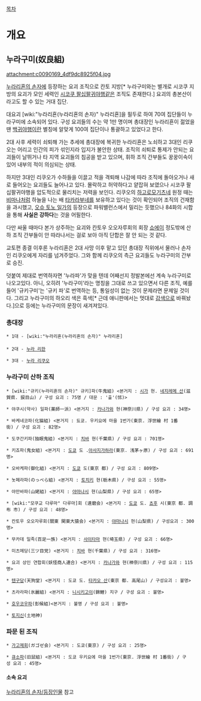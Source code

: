 [[목차]]

= 개요 =
== 누라구미(奴良組) ==
attachment:c0090169_4df9dc8925f04.jpg

[[누라리횬의 손자]]에 등장하는 요괴 조직으로 칸토 지방[* 누라구미와는 별개로 시코쿠 지방의 요괴가 모인 세력인 [[시코쿠 팔십팔귀야행]]같은 조직도 존재한다.] 요괴의 총본산이라고도 할 수 있는 거대 집단. 

대요괴 [wiki:"누라리횬(누라리횬의 손자)" 누라리횬]을 필두로 하여 70여 집단들이 누라구미에 소속되어 있다. 구성 요괴들의 수는 약 1만 명이며 총대장인 누라리횬이 젊었을 땐 [[백귀야행]]이란 별칭에 알맞게 100여 집단이나 통괄하고 있었다고 한다.

2대 사후 세력이 쇠퇴해 가는 추세에 총대장에 복귀한 누라리횬은 노쇠하고 3대인 리쿠오는 어리고 인간의 피가 섞인지라 입지가 불안한 상태. 조직의 쇠퇴로 통제가 안되는 요괴들이 날뛰거나 타 지역 요괴들의 침공을 받고 있으며, 휘하 조직 간부들도 꿍꿍이속이 있어 내부의 적이 의심되는 상태. 

하지만 3대인 리쿠오가 수하들을 이끌고 적을 격퇴해 나감에 따라 조직에 돌아오거나 새로 들어오는 요괴들도 늘어나고 있다. 몰락하고 허약하다고 얕잡혀 보였으나 시코쿠 팔십팔귀야행을 압도적으로 물리치는 저력을 보인다. 리쿠오의 [[하고로모기츠네]] 원정 때는 [[비마나]]처럼 하늘을 나는 배 [[타카라부네]]를 보유하고 있다는 것이 확인되어 조직의 건재함을 과시했고, [[오슈 토노 일가]]의 등장으로 파워밸런스에서 밀리는 듯했으나 84화의 시합을 통해 '''사실은 강하다'''는 것을 어필한다.

다만 싸울 때마다 본가 상주하는 요괴와 칸토우 오오자루회의 회장 [[쇼에이]] 정도밖에 산하 조직 간부들이 안 따라나서는 걸로 보아 아직 단합은 잘 안 되는 것 같다. 

교토편 종결 이후론 누라리횬은 2대 사망 이후 맡고 있던 총대장 직위에서 물러나 손자인 리쿠오에게 자리를 넘겨주었다. 그와 함께 리쿠오의 측근 요괴들도 누라구미의 간부로 승진.

덧붙여 제대로 번역하자면 '누라파'가 맞을 텐데 어째선지 정발본에선 계속 누라구미로 나오고있다. 아니, 오히려 '누라구미'라는 명칭을 그대로 쓰고 있으면서 다른 조직, 예를 들어 '규키구미'는 '규키 파'로 번역하는 등, 통일성이 없는 것이 문제라면 문제일 것이다. 그리고 누라구미의 하오리 색은 흑색[* 근데 애니판에서는 멋대로 [[감색]]으로 바꿔놨다.]으로 등에는 누라구미의 문장이 새겨져있다.

=== 총대장 ===
 * 1대 - [wiki:"누라리횬(누라리횬의 손자)" 누라리횬]
 
 * 2대 - [[누라 리한]] 

 * 3대 - [[누라 리쿠오]]

=== 누라구미 산하 조직 ===
 * [wiki:"규키(누라리횬의 손자)" 규키]파(牛鬼組) <본거지 : [[시가]] 현. [[네지레메 산]](滋賀県. 捩目山) / 구성 요괴 : 75명 / 대문 : '출'(怵)>

 * 야쿠시(약사) 일파(薬師一派) <본거지 : [[카나가와]] 현(神奈川県) / 구성 요괴 : 34명>

 * 바케네코파(化猫組) <본거지 : 됴쿄. 우키요에 마을 1번가(東京. 浮世繪 村 1番街) / 구성 요괴 : 82명>


 * 도쿠간키파(独眼鬼組) <본거지 : [[치바]] 현(千葉県) / 구성 요괴 : 701명>

 * 키죠파(鬼女組) <본거지 : [[도쿄]] 도 .[[아사지가하라]](東京. 浅茅ヶ原) / 구성 요괴 : 691명>

 * 오바케파(御化組) <본거지 : [[도쿄]] 도(東京 都) / 구성 요괴 : 809명>

 * 놋페라파(のっぺら組) <본거지 : [[토치키]] 현(栃木県) / 구성 요괴 : 55명>

 * 야만바파(山姥組) <본거지 : [[야마나시]] 현(山梨県) / 구성 요괴 : 65명>

 * [wiki:"모쿠교 다루마" 다루마]회 (達磨会) <본거지 : [[도쿄]] 도. [[쵸후]] 시(東京 都. 調布 市) / 구성 요괴 : 48명>

 * 칸토우 오오자루회(關東 関東大猿会) <본거지 : [[야마나시]] 현(山梨県) / 구성요괴 : 300명>

 * 무카데 일족(百足一族) <본거지 : [[사이타마]] 현(埼玉県) / 구성 요괴 : 66명>

 * 미츠메당(三ツ目党) <본거지 : [[치바]] 현(千葉県) / 구성 요괴 : 316명>

 * 요괴 상인 연합회(妖怪商人連合) <본거지 : [[카나가와]] 현(神奈川県) / 구성 요괴 : 115명>

 * [[텐구]]당(天狗堂) <본거지 : 도쿄 도. [[타카오 산]](東京 都. 高尾山) / 구성요괴 : 불명>

 * 츠라라파(氷麗組) <본거지 : [[니시키고이]](錦鯉) 지구 / 구성 요괴 : 불명>

 * [[호우코우]]파(彭候組)<본거지 : 불명 / 구성 요괴 : 불명>


 * [[토지신]](土地神)

=== 파문 된 조직 ===
 * [[가고제]]회(ガゴゼ会) <본거지 : 도쿄(東京) / 구성 요괴 : 25명>

 * [[큐소]]파(旧鼠組) <본거지 : 도쿄 우키요에 마을 1번가(東京. 浮世繪 村 1番街) / 구성 요괴 : 45명>

==== 소속 요괴 ====
[[누라리횬의 손자/등장인물]] 참고
